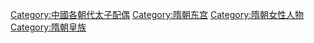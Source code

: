 [[Category:中國各朝代太子配偶|Category:中國各朝代太子配偶]]
[[Category:隋朝东宫|Category:隋朝东宫]]
[[Category:隋朝女性人物|Category:隋朝女性人物]]
[[Category:隋朝皇族|Category:隋朝皇族]]